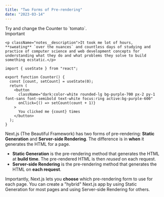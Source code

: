 ```yaml
---
title: "Two Forms of Pre-rendering"
date: "2023-03-14"
---
```


<div style={{ backgroundColor: "violet", padding: "1rem" }}>
  Try and change the Counter to `tomato`.
</div>

<Counter />

<div className="notes">
	<div className="notes__title">
	<span>Important</span>
	</div>

    <p className="notes__description">It took me lot of hours, **sweating** `over the nuances` and countless days of studying and practice of computer science and web development concepts for understanding what they do and what problems they solve to build something ecstatic.</p>

</div>

```
import { useState } from "react";

export function Counter() {
  const [count, setCount] = useState(0);
  return (
    <button
      className="dark:color-white rounded-lg bg-purple-700 px-2 py-1 font-sans font-semibold text-white focus:ring active:bg-purple-600"
      onClick={() => setCount(count + 1)}
    >
      You clicked me {count} times
    </button>
  );
}

```

Next.js (The Beautiful Framework) has two forms of pre-rendering: **Static Generation** and **Server-side Rendering**. The difference is in **when** it generates the HTML for a page.

- **Static Generation** is the pre-rendering method that generates the HTML at **build time**. The pre-rendered HTML is then _reused_ on each request.
- **Server-side Rendering** is the pre-rendering method that generates the HTML on **each request**.

Importantly, Next.js lets you **choose** which pre-rendering form to use for each page. You can create a "hybrid" Next.js app by using Static Generation for most pages and using Server-side Rendering for others.
